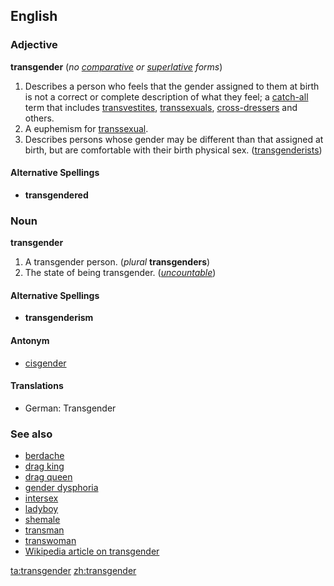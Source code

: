 {{wikipedia}}
==English==
===Adjective===
'''transgender''' (''no [[comparative]] or [[superlative]] forms'')

#Describes a person who feels that the gender assigned to them at birth is not a correct or complete description of what they feel; a [[catch-all]] term that includes [[transvestite]]s, [[transsexual]]s, [[cross-dresser]]s and others.
#A euphemism for [[transsexual]].
#Describes persons whose gender may be different than that assigned at birth, but are comfortable with their birth physical sex.  ([[transgenderist]]s)

====Alternative Spellings====
*'''transgendered'''

===Noun===
'''transgender''' 

#A transgender person.  (''plural'' '''transgenders''')
#The state of being transgender.  (''[[uncountable]]'')

====Alternative Spellings====
*'''transgenderism'''

====Antonym====
*[[cisgender]]

====Translations====
*German: Transgender <!--noun?-->

===See also===
*[[berdache]]
*[[drag king]]
*[[drag queen]]
*[[gender dysphoria]]
*[[intersex]]
*[[ladyboy]]
*[[shemale]]
*[[transman]]
*[[transwoman]]
*[[w:Transgender|Wikipedia article on transgender]]

[[ta:transgender]]
[[zh:transgender]]